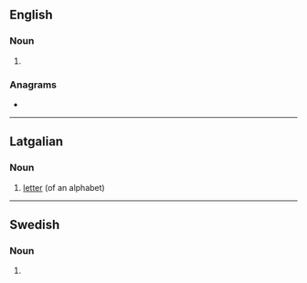 {{also|Liters}}
==English==

===Noun===
{{head|en|noun plural form}}

# {{plural of|liter|lang=en}}

===Anagrams===
* {{anagrams|en|Lister|lister|litres|relist|tilers}}

----

==Latgalian==

===Noun===
{{head|ltg|noun|g=m}}

# [[letter]] (of an alphabet)

----

==Swedish==

===Noun===
{{head|sv|noun form}}

# {{sv-noun-form-indef-gen|liter}}